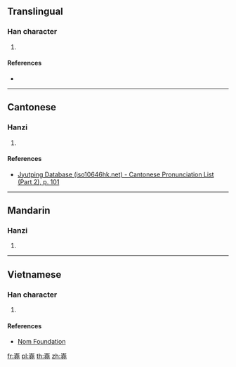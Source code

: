 {{character info/new}}
==Translingual==

===Han character===
{{Han char|rn=46|rad=山|as=12|sn=15|four=|canj=UGGU,XUGGU|ids=⿱山堯}}

# {{defn|Han|sort=山12}}

====References====
* {{Han ref|kx=0320.131|dkj=08492|dj=0620.170|hdz=10796.080|uh=5DA4|ud=23972}}

----

==Cantonese==

===Hanzi===
{{yue-hanzi|jyut=[[jiu4]]|y=yiu4}}

# {{defn|lang=yue|sort=山12}}

====References====
* [http://www.iso10646hk.net/jp/document/download.jsp Jyutping Database (iso10646hk.net) - Cantonese Pronunciation List (Part 2), p. 101]

----

==Mandarin==

===Hanzi===
{{cmn-hanzi|pin=[[yáo]] ([[yao2]])|wg=yao<sup>2</sup>}}

# {{defn|lang=cmn|sort=山12}}

----

==Vietnamese==

===Han character===
{{vi-readings|rs=山12|hanviet=nghèo}}

# {{defn|lang=vi|sort=山12}}

====References====
* [http://nomfoundation.org/common/nom_details.php?codepoint=5da4 Nom Foundation]

[[fr:嶤]]
[[pl:嶤]]
[[th:嶤]]
[[zh:嶤]]